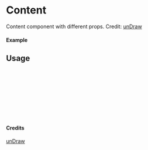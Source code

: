 
<Meta of={Content} title="unDraw/Content" />

# Content

Content component with different props.
Credit: [unDraw](https://undraw.co/illustrations)

#### Example

<Canvas of={Content.Primary} />

## Usage

```ts
import { Content } from "yadl-ui";

const Example = () => {
  return (
      <Content />
  );
};

export default Example;
```

#### Credits
[unDraw](https://undraw.co/illustrations)
